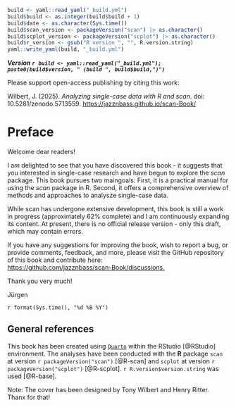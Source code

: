```r
build <- yaml::read_yaml("_build.yml")
build$build <- as.integer(build$build + 1)
build$date <- as.character(Sys.time())
build$scan_version <- packageVersion("scan") |> as.character()
build$scplot_version <- packageVersion("scplot") |> as.character()
build$r_version <- gsub("R version ", "", R.version.string)
yaml::write_yaml(build, "_build.yml")
```

***Version `r build <- yaml::read_yaml("_build.yml"); paste0(build$version, " (build ", build$build,")")`***

::: callout-note
Please support open-access publishing by citing this work:

Wilbert, J. (2025). *Analyzing single-case data with R and scan*. doi: 10.5281/zenodo.5713559. <https://jazznbass.github.io/scan-Book/>
:::

# Preface {.unnumbered}

Welcome dear readers!

I am delighted to see that you have discovered this book - it suggests that you interested in single-case research and have begun to explore the *scan* package. This book pursues two maingoals: First, it is a practical manual for using the *scan* package in R. Second, it offers a comprehensive overview of methods and approaches to analysze single-case data.

While scan has undergone extensive development, this book is still a work in progress (approximately 62% complete) and I am continuously expanding its content. At present, there is no official release version - only this draft, which may contain errors.

If you have any suggestions for improving the book, wish to report a bug, or provide comments, feedback, and more, please visit the GitHub repository of this book and contribute here:\
<https://github.com/jazznbass/scan-Book/discussions.>

Thank you very much!

Jürgen

`r format(Sys.time(), "%d %B %Y")`

## General references {.unnumbered}

This book has been created using [`Quarto`](https://quarto.org/) within the RStudio [@RStudio] environment. The analyses have been conducted with the **R** package `scan` at version `r packageVersion("scan")` [@R-scan] and `scplot` at version `r packageVersion("scplot")` [@R-scplot]. `r R.version$version.string` was used [@R-base].

Note: The cover has been designed by Tony Wilbert and Henry Ritter.\
Thanx for that!
